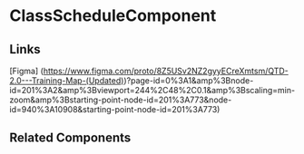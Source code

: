 <!-- class-schedule.stories.mdx -->


<Meta title="QTD Components/EmailNotifications/ClassSchedule/README" component={ClassScheduleComponent} />

# ClassScheduleComponent

<ArgsTable of={ClassScheduleComponent} />

## Links

[Figma] (https://www.figma.com/proto/8Z5USv2NZ2gyyECreXmtsm/QTD-2.0---Training-Map-(Updated))?page-id=0%3A1&amp%3Bnode-id=201%3A2&amp%3Bviewport=244%2C48%2C0.1&amp%3Bscaling=min-zoom&amp%3Bstarting-point-node-id=201%3A773&node-id=940%3A10908&starting-point-node-id=201%3A773)

## Related Components

